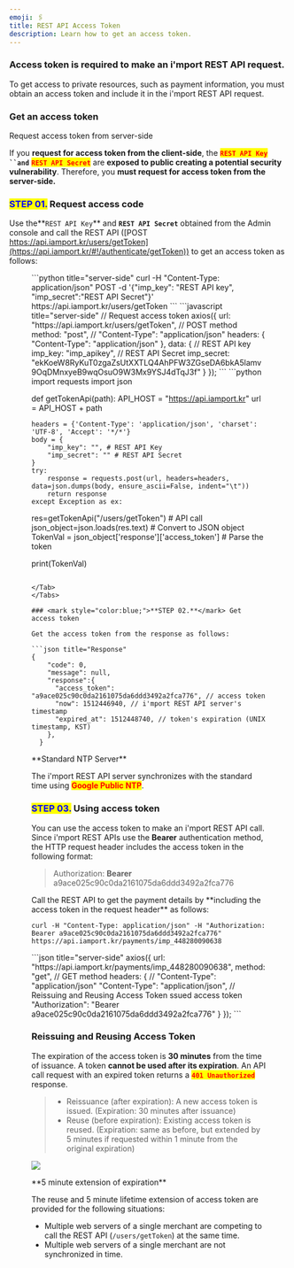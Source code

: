 ```yaml
---
emoji: 🖇
title: REST API Access Token
description: Learn how to get an access token.
---
```





### Access token is required to make an i'mport REST API request.

To get access to private resources, such as payment information, you must obtain an access token and include it in the i'mport REST API request.

### Get an access token <a href="#undefined" id="undefined"></a>

<Hint style="danger">
Request access token from server-side

If you **request for access token from the client-side**, the <mark style="color:red;">**`REST API Key`**</mark>**` ``and`** <mark style="color:red;">**`REST API Secret`**</mark> are **exposed to public creating a potential security vulnerability**. Therefore, you **must request for access token from the server-side.**

</Hint>

### <mark style="color:blue;">**STEP 01.**</mark>  Request access code

Use the**`REST API Key`** and **`REST API Secret`** obtained from the Admin console and call the REST API ([POST https://api.iamport.kr/users/getToken](https://api.iamport.kr/#!/authenticate/getToken)) to get an access token as follows:

<Figure src="/gitbook-assets/en/image (99).png" caption="Admin Console > REST API Key & REST API Secret" />

<Tabs>
<Tab title="curl">
```python title="server-side"
  curl -H "Content-Type: application/json" POST -d '{"imp_key": "REST API key", "imp_secret":"REST API Secret"}' https://api.iamport.kr/users/getToken
```


</Tab>

<Tab title="Node.js">
```javascript title="server-side"
// Request access token
  axios({
    url: "https://api.iamport.kr/users/getToken",
    // POST method
    method: "post", 
    // "Content-Type": "application/json"
    headers: { "Content-Type": "application/json" }, 
    data: {
      // REST API key
      imp_key: "imp_apikey", 
      // REST API Secret
      imp_secret: "ekKoeW8RyKuT0zgaZsUtXXTLQ4AhPFW3ZGseDA6bkA5lamv9OqDMnxyeB9wqOsuO9W3Mx9YSJ4dTqJ3f" 
    }
  });
```


</Tab>

<Tab title="Python">
```python
import requests
import json

def getTokenApi(path):
    API_HOST = "https://api.iamport.kr"
    url = API_HOST + path

    headers = {'Content-Type': 'application/json', 'charset': 'UTF-8', 'Accept': '*/*'}
    body = {
        "imp_key": "", # REST API Key
        "imp_secret": "" # REST API Secret
    }
    try:
        response = requests.post(url, headers=headers, data=json.dumps(body, ensure_ascii=False, indent="\t"))
        return response
    except Exception as ex:

res=getTokenApi("/users/getToken")  # API call
json_object=json.loads(res.text)    # Convert to JSON object
TokenVal = json_object['response']['access_token'] # Parse the token

print(TokenVal)
```

</Tab>
</Tabs>

### <mark style="color:blue;">**STEP 02.**</mark> Get access token

Get the access token from the response as follows:

```json title="Response"
{
    "code": 0,
    "message": null,
    "response":{
      "access_token": "a9ace025c90c0da2161075da6ddd3492a2fca776", // access token
      "now": 1512446940, // i'mport REST API server's timestamp
      "expired_at": 1512448740, // token's expiration (UNIX timestamp, KST)
    },
  }
```


<Hint style="info">
**Standard NTP Server**

The i'mport REST API server synchronizes with the standard time using <mark style="color:red;">**Google Public NTP**</mark>.

</Hint>

### <mark style="color:blue;">**STEP 03.**</mark>  Using access token

You can use the access token to make an i'mport REST API call. Since i'mport REST APIs use the **Bearer** authentication method, the HTTP request header includes the access token in the following format:

> Authorization: **Bearer** a9ace025c90c0da2161075da6ddd3492a2fca776

<Tabs>
<Tab title="curl">
Call the REST API to get the payment details by **including the access token in the request header** as follows:

``` title="server-side"
curl -H "Content-Type: application/json" -H "Authorization: Bearer a9ace025c90c0da2161075da6ddd3492a2fca776" https://api.iamport.kr/payments/imp_448280090638
```


</Tab>

<Tab title="Node.js">
```json title="server-side"
axios({
    url: "https://api.iamport.kr/payments/imp_448280090638",
    method: "get", // GET method
    headers: {
      // "Content-Type": "application/json"
      "Content-Type": "application/json", 
      // Reissuing and Reusing Access Token
ssued access token
      "Authorization": "Bearer a9ace025c90c0da2161075da6ddd3492a2fca776" 
    }
  });
```


</Tab>
</Tabs>

### Reissuing and Reusing Access Token <a href="#access-token" id="access-token"></a>

The expiration of the access token is **30 minutes** from the time of issuance. A token **cannot be used after its expiration**. An API call request with an expired token returns a <mark style="color:red;">**`401 Unauthorized`**</mark> response.

> * Reissuance (after expiration): A new access token is issued. (Expiration: 30 minutes after issuance)
> * Reuse (before expiration): Existing access token is reused. (Expiration: same as before, but extended by 5 minutes if requested within 1 minute from the original expiration)

![](</gitbook-assets/en/access\_token\_reuse.png>)

<Hint style="info">
**5 minute extension of expiration**

The reuse and 5 minute lifetime extension of access token are provided for the following situations:

* Multiple web servers of a single merchant are competing to call the REST API (`/users/getToken`) at the same time.
* Multiple web servers of a single merchant are not synchronized in time.

</Hint>
